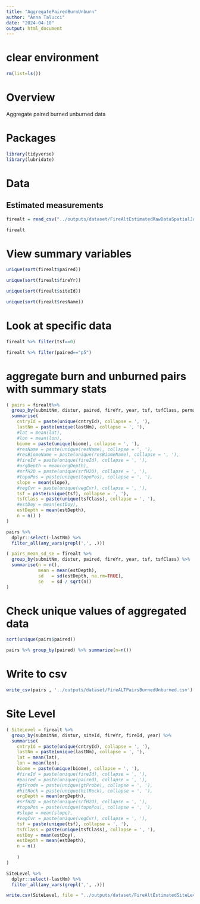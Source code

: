 ```yaml
---
title: "AggregatePairedBurnUnburn"
author: "Anna Talucci"
date: "2024-04-18"
output: html_document
---
```


# clear environment
```r
rm(list=ls())
```

# Overview
Aggregate paired burned unburned data


# Packages

```r
library(tidyverse)
library(lubridate)
```


# Data

## Estimated measurements

```r
firealt = read_csv("../outputs/dataset/FireAltEstimatedRawDataSpatialJoin.csv")
```

```r
firealt
```

# View summary variables

```r
unique(sort(firealt$paired))
```

```r
unique(sort(firealt$fireYr))
```
```r
unique(sort(firealt$siteId))
```

```r
unique(sort(firealt$resName))
```

# Look at specific data

```r
firealt %>% filter(tsf==0)
```

```r
firealt %>% filter(paired=="p5")
```

# aggregate burn and unburned pairs with summary stats

```r
( pairs = firealt%>% 
  group_by(submitNm, distur, paired, fireYr, year, tsf, tsfClass, permaExtent) %>%
  summarise(
    cntryId = paste(unique(cntryId), collapse = ', '),
    lastNm = paste(unique(lastNm), collapse = ', '),
    #lat = mean(lat),
    #lon = mean(lon),
    biome = paste(unique(biome), collapse = ', '),
    #resName = paste(unique(resName), collapse = ', '), 
    #resBiomeName = paste(unique(resBiomeName), collapse = ', '), 
    #fireId = paste(unique(fireId), collapse = ', '),
    #orgDepth = mean(orgDepth),
    #srfH2O = paste(unique(srfH2O), collapse = ', '),
    #topoPos = paste(unique(topoPos), collapse = ', '),
    slope = mean(slope),
    #vegCvr = paste(unique(vegCvr), collapse = ', '),
    tsf = paste(unique(tsf), collapse = ', '),
    tsfClass = paste(unique(tsfClass), collapse = ', '),
    #estDoy = mean(estDoy),
    estDepth = mean(estDepth),
    n = n() )
)
```

```r
pairs %>% 
  dplyr::select(-lastNm) %>% 
  filter_all(any_vars(grepl(',', .)))
```

```r
( pairs_mean_sd_se = firealt %>% 
  group_by(submitNm, distur, paired, fireYr, year, tsf, tsfClass) %>%
  summarise(n = n(),
            mean = mean(estDepth),
            sd   = sd(estDepth, na.rm=TRUE),
            se   = sd / sqrt(n))
)
```

# Check unique values of aggregated data

```r
sort(unique(pairs$paired))
```

```r
pairs %>% group_by(paired) %>% summarize(n=n())
```

# Write to csv

```r
write_csv(pairs , '../outputs/dataset/FireALTPairsBurnedUnburned.csv')
```


# Site Level

```r
( SiteLevel = firealt %>% 
  group_by(submitNm, distur, siteId, fireYr, fireId, year) %>%
  summarise(
    cntryId = paste(unique(cntryId), collapse = ', '),
    lastNm = paste(unique(lastNm), collapse = ', '),
    lat = mean(lat),
    lon = mean(lon),
    biome = paste(unique(biome), collapse = ', '),
    #fireId = paste(unique(fireId), collapse = ', '),
    #paired = paste(unique(paired), collapse = ', '),
    #gtProde = paste(unique(gtProbe), collapse = ', '),
    #hitRock = paste(unique(hitRock), collapse = ', '),
    orgDepth = mean(orgDepth),
    #srfH2O = paste(unique(srfH2O), collapse = ', '),
    #topoPos = paste(unique(topoPos), collapse = ', '),
    #slope = mean(slope),
    #vegCvr = paste(unique(vegCvr), collapse = ', '),
    tsf = paste(unique(tsf), collapse = ', '),
    tsfClass = paste(unique(tsfClass), collapse = ', '),
    estDoy = mean(estDoy),
    estDepth = mean(estDepth),
    n = n()
    
    )
)
```

```r
SiteLevel %>% 
  dplyr::select(-lastNm) %>% 
  filter_all(any_vars(grepl(',', .)))
```

```r
write.csv(SiteLevel, file = "../outputs/dataset/FireAltEstimatedSiteLevel.csv", row.names=FALSE)
```